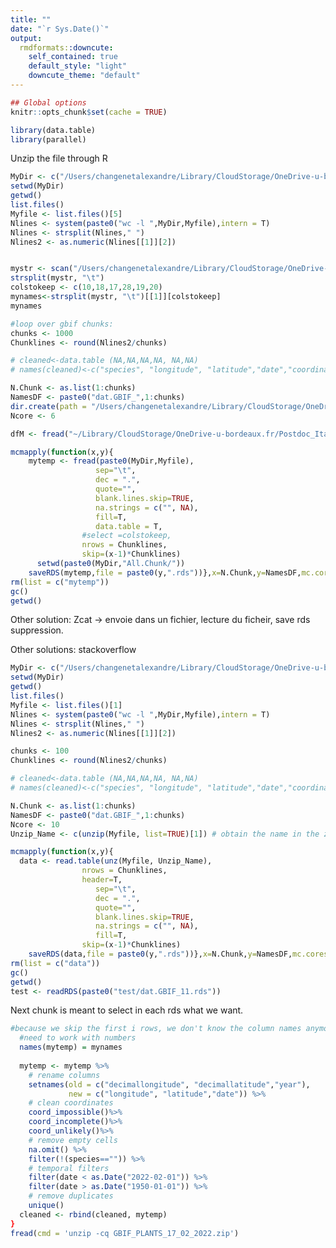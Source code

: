 ```yaml
---
title: ""
date: "`r Sys.Date()`"
output:
  rmdformats::downcute:
    self_contained: true
    default_style: "light"
    downcute_theme: "default"
---
```



```r
## Global options
knitr::opts_chunk$set(cache = TRUE)
```

```r
library(data.table)
library(parallel)
```

Unzip the file through R 
```r

MyDir <- c("/Users/changenetalexandre/Library/CloudStorage/OneDrive-u-bordeaux.fr/Postdoc_Italy/data/GBIF/test")
setwd(MyDir)
getwd()
list.files()
Myfile <- list.files()[5]
Nlines <- system(paste0("wc -l ",MyDir,Myfile),intern = T)
Nlines <- strsplit(Nlines," ")
Nlines2 <- as.numeric(Nlines[[1]][2])


mystr <- scan("/Users/changenetalexandre/Library/CloudStorage/OneDrive-u-bordeaux.fr/Postdoc_Italy/data/GBIF/0114847-210914110416597.csv",what = "character",sep ="\n",  nlines =1)
strsplit(mystr, "\t")
colstokeep <- c(10,18,17,28,19,20)
mynames<-strsplit(mystr, "\t")[[1]][colstokeep]
mynames

#loop over gbif chunks:
chunks <- 1000
Chunklines <- round(Nlines2/chunks)

# cleaned<-data.table (NA,NA,NA,NA, NA,NA)
# names(cleaned)<-c("species", "longitude", "latitude","date","coordinateuncertaintyinmeters", "coordinateprecision")

N.Chunk <- as.list(1:chunks)
NamesDF <- paste0("dat.GBIF_",1:chunks)
dir.create(path = "/Users/changenetalexandre/Library/CloudStorage/OneDrive-u-bordeaux.fr/Postdoc_Italy/data/GBIF/All.Chunk")
Ncore <- 6

dfM <- fread("~/Library/CloudStorage/OneDrive-u-bordeaux.fr/Postdoc_Italy/data/GBIF/0114847-210914110416597.csv", header = T, sep = "\t", dec = ".", quote = "", data.table = T)

mcmapply(function(x,y){
    mytemp <- fread(paste0(MyDir,Myfile),
                   sep="\t",
                   dec = ".",
                   quote="",
                   blank.lines.skip=TRUE,
                   na.strings = c("", NA),
                   fill=T, 
                   data.table = T, 
                #select =colstokeep,
                nrows = Chunklines,
                skip=(x-1)*Chunklines)
      setwd(paste0(MyDir,"All.Chunk/"))
    saveRDS(mytemp,file = paste0(y,".rds"))},x=N.Chunk,y=NamesDF,mc.cores=Ncore)
rm(list = c("mytemp"))
gc()
getwd()
```


Other solution: Zcat -> envoie dans un fichier, lecture du ficheir, save rds suppression. 

Other solutions: stackoverflow

```r
MyDir <- c("/Users/changenetalexandre/Library/CloudStorage/OneDrive-u-bordeaux.fr/Postdoc_Italy/data/GBIF/test/")
setwd(MyDir)
getwd()
list.files()
Myfile <- list.files()[1]
Nlines <- system(paste0("wc -l ",MyDir,Myfile),intern = T)
Nlines <- strsplit(Nlines," ")
Nlines2 <- as.numeric(Nlines[[1]][2])

chunks <- 100
Chunklines <- round(Nlines2/chunks)

# cleaned<-data.table (NA,NA,NA,NA, NA,NA)
# names(cleaned)<-c("species", "longitude", "latitude","date","coordinateuncertaintyinmeters", "coordinateprecision")

N.Chunk <- as.list(1:chunks)
NamesDF <- paste0("dat.GBIF_",1:chunks)
Ncore <- 10
Unzip_Name <- c(unzip(Myfile, list=TRUE)[1]) # obtain the name in the zip

mcmapply(function(x,y){
  data <- read.table(unz(Myfile, Unzip_Name),
                nrows = Chunklines,
                header=T,
                   sep="\t",
                   dec = ".",
                   quote="",
                   blank.lines.skip=TRUE,
                   na.strings = c("", NA),
                   fill=T, 
                skip=(x-1)*Chunklines) 
    saveRDS(data,file = paste0(y,".rds"))},x=N.Chunk,y=NamesDF,mc.cores=Ncore)
rm(list = c("data"))
gc()
getwd()
test <- readRDS(paste0("test/dat.GBIF_11.rds"))


```





Next chunk is meant to select in each rds what we want. 
```r
#because we skip the first i rows, we don't know the column names anymore. thats why we
  #need to work with numbers
  names(mytemp) = mynames
  
  mytemp <- mytemp %>%
    # rename columns
    setnames(old = c("decimallongitude", "decimallatitude","year"),
             new = c("longitude", "latitude","date")) %>%
    # clean coordinates
    coord_impossible()%>%
    coord_incomplete()%>%
    coord_unlikely()%>%
    # remove empty cells
    na.omit() %>%
    filter(!(species=="")) %>%
    # temporal filters
    filter(date < as.Date("2022-02-01")) %>%
    filter(date > as.Date("1950-01-01")) %>%
    # remove duplicates
    unique()
  cleaned <- rbind(cleaned, mytemp)
}
fread(cmd = 'unzip -cq GBIF_PLANTS_17_02_2022.zip')



```

